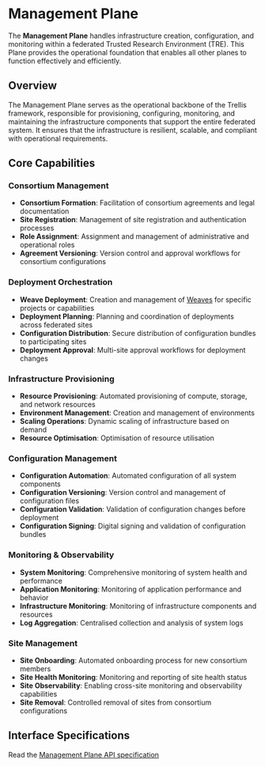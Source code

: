 # Management Plane

The **Management Plane** handles infrastructure creation, configuration, and monitoring within a federated Trusted Research Environment (TRE).
This Plane provides the operational foundation that enables all other planes to function effectively and efficiently.

## Overview

The Management Plane serves as the operational backbone of the Trellis framework, responsible for provisioning, configuring, monitoring, and maintaining the infrastructure components that support the entire federated system.
It ensures that the infrastructure is resilient, scalable, and compliant with operational requirements.

## Core Capabilities

### Consortium Management
- **Consortium Formation**: Facilitation of consortium agreements and legal documentation
- **Site Registration**: Management of site registration and authentication processes
- **Role Assignment**: Assignment and management of administrative and operational roles
- **Agreement Versioning**: Version control and approval workflows for consortium configurations

### Deployment Orchestration
- **Weave Deployment**: Creation and management of [Weaves](/trellis#weaves) for specific projects or capabilities
- **Deployment Planning**: Planning and coordination of deployments across federated sites
- **Configuration Distribution**: Secure distribution of configuration bundles to participating sites
- **Deployment Approval**: Multi-site approval workflows for deployment changes

### Infrastructure Provisioning

- **Resource Provisioning**: Automated provisioning of compute, storage, and network resources
- **Environment Management**: Creation and management of environments
- **Scaling Operations**: Dynamic scaling of infrastructure based on demand
- **Resource Optimisation**: Optimisation of resource utilisation

### Configuration Management

- **Configuration Automation**: Automated configuration of all system components
- **Configuration Versioning**: Version control and management of configuration files
- **Configuration Validation**: Validation of configuration changes before deployment
- **Configuration Signing**: Digital signing and validation of configuration bundles

### Monitoring & Observability

- **System Monitoring**: Comprehensive monitoring of system health and performance
- **Application Monitoring**: Monitoring of application performance and behavior
- **Infrastructure Monitoring**: Monitoring of infrastructure components and resources
- **Log Aggregation**: Centralised collection and analysis of system logs

### Site Management
- **Site Onboarding**: Automated onboarding process for new consortium members
- **Site Health Monitoring**: Monitoring and reporting of site health status
- **Site Observability**: Enabling cross-site monitoring and observability capabilities
- **Site Removal**: Controlled removal of sites from consortium configurations

## Interface Specifications

Read the [Management Plane API specification](https://trellis.federated-analytics.ac.uk/management/v0.0.1/)
